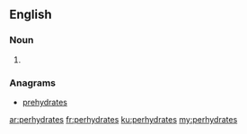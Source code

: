 ==English==

===Noun===
{{head|en}}

# {{plural of|perhydrate}}

===Anagrams===
* [[prehydrates#English|prehydrates]]

[[ar:perhydrates]]
[[fr:perhydrates]]
[[ku:perhydrates]]
[[my:perhydrates]]